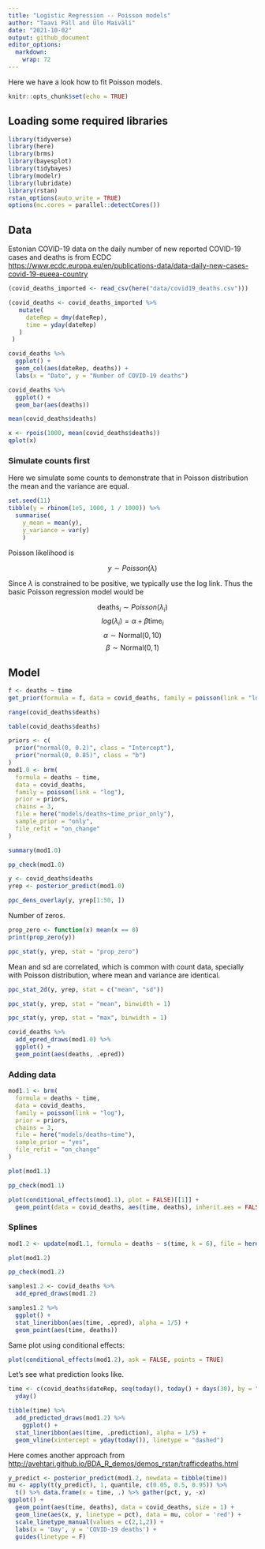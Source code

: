 ```yaml
---
title: "Logistic Regression -- Poisson models"
author: "Taavi Päll and Ülo Maiväli"
date: "2021-10-02"
output: github_document
editor_options: 
  markdown: 
    wrap: 72
---
```


Here we have a look how to fit Poisson models.

```r
knitr::opts_chunk$set(echo = TRUE)
```

## Loading some required libraries

```r
library(tidyverse)
library(here)
library(brms)
library(bayesplot)
library(tidybayes)
library(modelr)
library(lubridate)
library(rstan)
rstan_options(auto_write = TRUE)
options(mc.cores = parallel::detectCores())
```


## Data

Estonian COVID-19 data on the daily number of new reported COVID-19 cases and deaths is from ECDC <https://www.ecdc.europa.eu/en/publications-data/data-daily-new-cases-covid-19-eueea-country>

```r
(covid_deaths_imported <- read_csv(here("data/covid19_deaths.csv")))
```

```r
(covid_deaths <- covid_deaths_imported %>% 
   mutate(
     dateRep = dmy(dateRep),
     time = yday(dateRep)
   )
 )
```



```r
covid_deaths %>% 
  ggplot() +
  geom_col(aes(dateRep, deaths)) +
  labs(x = "Date", y = "Number of COVID-19 deaths")
```

```r
covid_deaths %>% 
  ggplot() +
  geom_bar(aes(deaths))
```

```r
mean(covid_deaths$deaths)
```

```r
x <- rpois(1000, mean(covid_deaths$deaths))
qplot(x)
```


### Simulate counts first

Here we simulate some counts to demonstrate that in Poisson distribution 
the mean and the variance are equal.

```r
set.seed(11) 
tibble(y = rbinom(1e5, 1000, 1 / 1000)) %>% 
  summarise(
    y_mean = mean(y),
    y_variance = var(y)
    )
```

Poisson likelihood is 

$$y \sim Poisson(\lambda)$$

Since $\lambda$ is constrained to be positive, we typically use the log link. 
Thus the basic Poisson regression model would be

$$\text{deaths}_i \sim Poisson(\lambda_i)$$
$$log(\lambda_i) = \alpha + \beta \text{time}_i$$
$$\alpha \sim \text{Normal}(0, 10)$$
$$\beta \sim \text{Normal}(0, 1)$$

## Model

```r
f <- deaths ~ time
get_prior(formula = f, data = covid_deaths, family = poisson(link = "log")) # log link is default
```

```r
range(covid_deaths$deaths)
```

```r
table(covid_deaths$deaths)
```


```r
priors <- c(
  prior("normal(0, 0.2)", class = "Intercept"),
  prior("normal(0, 0.85)", class = "b")
)
mod1.0 <- brm(
  formula = deaths ~ time,
  data = covid_deaths,
  family = poisson(link = "log"),
  prior = priors,
  chains = 3,
  file = here("models/deaths~time_prior_only"),
  sample_prior = "only",
  file_refit = "on_change"
)
```


```r
summary(mod1.0)
```



```r
pp_check(mod1.0)
```

```r
y <- covid_deaths$deaths
yrep <- posterior_predict(mod1.0)
```


```r
ppc_dens_overlay(y, yrep[1:50, ])
```


Number of zeros.
```r
prop_zero <- function(x) mean(x == 0)
print(prop_zero(y))
```

```r
ppc_stat(y, yrep, stat = "prop_zero")
```

Mean and sd are correlated, which is common with count data, specially with Poisson distribution, where mean and variance are identical.
```r
ppc_stat_2d(y, yrep, stat = c("mean", "sd"))
```



```r
ppc_stat(y, yrep, stat = "mean", binwidth = 1)
```

```r
ppc_stat(y, yrep, stat = "max", binwidth = 1)
```


```r
covid_deaths %>% 
  add_epred_draws(mod1.0) %>% 
  ggplot() +
  geom_point(aes(deaths, .epred))
```



### Adding data

```r
mod1.1 <- brm(
  formula = deaths ~ time,
  data = covid_deaths,
  family = poisson(link = "log"),
  prior = priors,
  chains = 3,
  file = here("models/deaths~time"),
  sample_prior = "yes",
  file_refit = "on_change"
)
```


```r
plot(mod1.1)
```

```r
pp_check(mod1.1)
```


```r
plot(conditional_effects(mod1.1), plot = FALSE)[[1]] +
  geom_point(data = covid_deaths, aes(time, deaths), inherit.aes = FALSE)
```

### Splines

```r
mod1.2 <- update(mod1.1, formula = deaths ~ s(time, k = 6), file = here("models/deaths~s(time,k=6)"))
```

```r
plot(mod1.2)
```


```r
pp_check(mod1.2)
```


```r
samples1.2 <- covid_deaths %>% 
  add_epred_draws(mod1.2)
```


```r
samples1.2 %>% 
  ggplot() +
  stat_lineribbon(aes(time, .epred), alpha = 1/5) +
  geom_point(aes(time, deaths))
```

Same plot using conditional effects:
```r
plot(conditional_effects(mod1.2), ask = FALSE, points = TRUE)
```


Let's see what prediction looks like.
```r
time <- c(covid_deaths$dateRep, seq(today(), today() + days(30), by = "days")) %>% 
  yday()
```


```r
tibble(time) %>% 
  add_predicted_draws(mod1.2) %>% 
    ggplot() +
  stat_lineribbon(aes(time, .prediction), alpha = 1/5) +
  geom_vline(xintercept = yday(today()), linetype = "dashed")
```


Here comes another approach from <http://avehtari.github.io/BDA_R_demos/demos_rstan/trafficdeaths.html>
```r
y_predict <- posterior_predict(mod1.2, newdata = tibble(time))
mu <- apply(t(y_predict), 1, quantile, c(0.05, 0.5, 0.95)) %>%
  t() %>% data.frame(x = time, .) %>% gather(pct, y, -x)
ggplot() +
  geom_point(aes(time, deaths), data = covid_deaths, size = 1) +
  geom_line(aes(x, y, linetype = pct), data = mu, color = 'red') +
  scale_linetype_manual(values = c(2,1,2)) +
  labs(x = 'Day', y = 'COVID-19 deaths') +
  guides(linetype = F)

```

